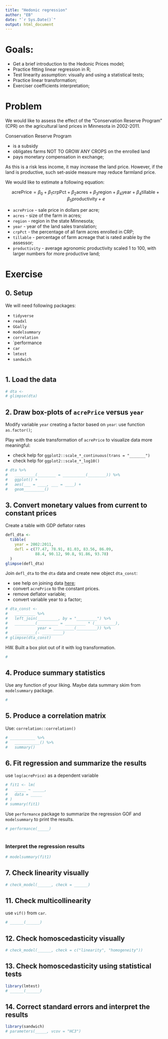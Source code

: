 ```yaml
---
title: "Hedonic regression"
author: "EB"
date: "`r Sys.Date()`"
output: html_document
---
```


# Goals:

-   Get a brief introduction to the Hedonic Prices model;
-   Practice fitting linear regression in R;
-   Test linearity assumption: visually and using a statistical tests;
-   Practice linear transformation;
-   Exerciser coefficients interpretation;

# Problem

We would like to assess the effect of the "Conservation Reserve Program" (CPR) on the agricultural land prices in Minnesota in 2002-2011.

Conservation Reserve Program

-   is a subsidy
-   obligates farms NOT TO GROW ANY CROPS on the enrolled land
-   pays monetary compensation in exchange;

As this is a risk less income, it may increase the land price. However, if the land is productive, such set-aside measure may reduce farmland price.

We would like to estimate a following equation:

$$
\text{acrePrice} = \beta_0 +  \beta_1 \text{crpPct} + \beta_2 \text{acres} + \beta_3 \text{region} + \beta_4 \text{year} + \beta_4 \text{tillable} + \beta_5 \text{productivity} + e
$$

-   `acrePrice` - sale price in dollars per acre;
-   `acres` - size of the farm in acres;
-   `region` - region in the state Minnesota;
-   `year` - year of the land sales translation;
-   `crpPct` - the percentage of all farm acres enrolled in CRP;
-   `tillable` - percentage of farm acreage that is rated arable by the assessor;
-   `productivity` - average agronomic productivity scaled 1 to 100, with larger numbers for more productive land;

# Exercise

## 0. Setup

We will need following packages:

-   `tidyverse`
-   `readxl`
-   `GGally`
-   `modelsummary`
-   `correlation`
-   `performance
-   `car`
-   `lmtest`
-   `sandwich`

```r

```


## 1. Load the data

```r
# dta <- 
# glimpse(dta)
```

## 2. Draw box-plots of `acrePrice` versus `year`

Modify variable `year` creating a factor based on `year`: use function `as.factor()`;

Play with the scale transformation of `acrePrice` to visualize data more meaningful:

-   check help for `ggplot2::scale_*_continuous(trans = "_______")`
-   check help for `ggplot2::scale_*_log10()`

```r
# dta %>% 
#   _________(________ = __________(________)) %>% 
#   ggplot() + 
#   aes(___ = ____, ___ = ____) + 
#   geom_________()
```

## 3. Convert monetary values from current to constant prices

Create a table with GDP deflator rates

```r
defl_dta <-
  tibble(
    year = 2002:2011,
    defl = c(77.47, 78.91, 81.03, 83.56, 86.09, 
             88.4, 90.12, 90.8, 91.86, 93.78)
  )
glimpse(defl_dta)
```

Join `defl_dta` to the `dta` data and create new object `dta_const`:

-   see help on joining data [here](https://rstudio-education.github.io/tidyverse-cookbook/transform-tables.html#joins);
-   convert `acrePrice` to the constant prices.
-   remove deflator variable;
-   convert variable year to a factor;

```r
# dta_const <- 
#   _________ %>% 
#   left_join(_________, by = "_________") %>% 
#   _________(_________ = _________ * (_________),
#             year = _________(_________)) %>% 
#   _________(- _________)
# glimpse(dta_const)
```

HW. Built a box plot out of it with log transformation.

```r
#
```

## 4. Produce summary statistics

Use any function of your liking. Maybe data summary skim from `modelsummary` package.

```r
#
```

## 5. Produce a correlation matrix

Use: `correlation::correlation()`

```r
# ___________ %>% 
#   ___________() %>% 
#   summary()
```

## 6. Fit regression and summarize the results

use `log(acrePrice)` as a dependent variable

```r
# fit1 <- lm(
#   _____ ~ _____,
#   data = _____
# )
# summary(fit1)
```

Use `performance` package to summarize the regression GOF and `modelsummary` to print the results.

```r
# performance(_____)
```

```r

```


### Interpret the regression results

```r
# modelsummary(fit1)
```

## 7. Check linearity visually

```r
# check_model(______, check = ______)
```

## 11. Check multicollinearity

use `vif()` from `car`.

```r
# ______(______)
```

## 12. Check homoscedasticity visually

```r
# check_model(______, check = c("linearity", "homogeneity"))
```

## 13. Check homoscedasticity using statistical tests

```r
library(lmtest)
# ______(______)
```

## 14. Correct standard errors and interpret the results

```r
library(sandwich)
# parameters(_____, vcov = "HC3")
```
